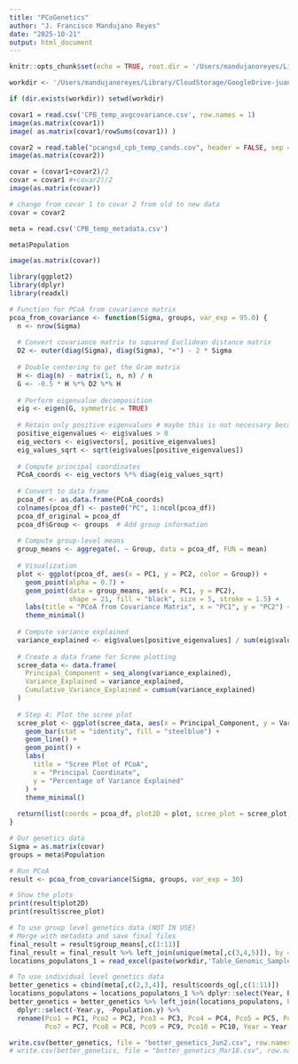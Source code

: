 ```yaml
---
title: "PCoGenetics"
author: "J. Francisco Mandujano Reyes"
date: "2025-10-21"
output: html_document
---
```


```r
knitr::opts_chunk$set(echo = TRUE, root.dir = '/Users/mandujanoreyes/Library/CloudStorage/GoogleDrive-juanipnc6@gmail.com/My Drive/PhD/JunZhu_WNS/Pest_resistance/SpatiotemporalPatternsInsecticideResistance/input_data')
```

```r
workdir <- '/Users/mandujanoreyes/Library/CloudStorage/GoogleDrive-juanipnc6@gmail.com/My Drive/PhD/JunZhu_WNS/Pest_resistance/SpatiotemporalPatternsInsecticideResistance/input_data/'

if (dir.exists(workdir)) setwd(workdir)

covar1 = read.csv('CPB_temp_avgcovariance.csv', row.names = 1)
image(as.matrix(covar1))
image( as.matrix(covar1/rowSums(covar1)) )

covar2 = read.table("pcangsd_cpb_temp_cands.cov", header = FALSE, sep = "", dec = ".")
image(as.matrix(covar2))

covar = (covar1+covar2)/2
covar = covar1 #+covar2)/2
image(as.matrix(covar))

# change from covar 1 to covar 2 from old to new data
covar = covar2

meta = read.csv('CPB_temp_metadata.csv')

meta$Population

image(as.matrix(covar))
```


```r
library(ggplot2)
library(dplyr)
library(readxl)

# Function for PCoA from covariance matrix
pcoa_from_covariance <- function(Sigma, groups, var_exp = 95.0) {
  n <- nrow(Sigma)
  
  # Convert covariance matrix to squared Euclidean distance matrix
  D2 <- outer(diag(Sigma), diag(Sigma), "+") - 2 * Sigma
  
  # Double centering to get the Gram matrix
  H <- diag(n) - matrix(1, n, n) / n
  G <- -0.5 * H %*% D2 %*% H
  
  # Perform eigenvalue decomposition
  eig <- eigen(G, symmetric = TRUE)
  
  # Retain only positive eigenvalues # maybe this is not necessary because they all are positive
  positive_eigenvalues <- eig$values > 0
  eig_vectors <- eig$vectors[, positive_eigenvalues]
  eig_values_sqrt <- sqrt(eig$values[positive_eigenvalues])
  
  # Compute principal coordinates
  PCoA_coords <- eig_vectors %*% diag(eig_values_sqrt)
  
  # Convert to data frame
  pcoa_df <- as.data.frame(PCoA_coords)
  colnames(pcoa_df) <- paste0("PC", 1:ncol(pcoa_df))
  pcoa_df_original = pcoa_df
  pcoa_df$Group <- groups  # Add group information
  
  # Compute group-level means
  group_means <- aggregate(. ~ Group, data = pcoa_df, FUN = mean)
  
  # Visualization
  plot <- ggplot(pcoa_df, aes(x = PC1, y = PC2, color = Group)) +
    geom_point(alpha = 0.7) +
    geom_point(data = group_means, aes(x = PC1, y = PC2), 
               shape = 21, fill = "black", size = 5, stroke = 1.5) +
    labs(title = "PCoA from Covariance Matrix", x = "PC1", y = "PC2") +
    theme_minimal()
  
  # Compute variance explained
  variance_explained <- eig$values[positive_eigenvalues] / sum(eig$values[positive_eigenvalues]) * 100
  
  # Create a data frame for Scree plotting
  scree_data <- data.frame(
    Principal_Component = seq_along(variance_explained),
    Variance_Explained = variance_explained,
    Cumulative_Variance_Explained = cumsum(variance_explained)
  ) 
  
  # Step 4: Plot the scree plot
  scree_plot <- ggplot(scree_data, aes(x = Principal_Component, y = Variance_Explained)) +
    geom_bar(stat = "identity", fill = "steelblue") +
    geom_line() +
    geom_point() +
    labs(
      title = "Scree Plot of PCoA",
      x = "Principal Coordinate",
      y = "Percentage of Variance Explained"
    ) +
    theme_minimal()
  
  return(list(coords = pcoa_df, plot2D = plot, scree_plot = scree_plot, group_means = group_means, coords_og = pcoa_df_original))
}
```


```r
# Our genetics data
Sigma = as.matrix(covar)
groups = meta$Population

# Run PCoA
result <- pcoa_from_covariance(Sigma, groups, var_exp = 30)

# Show the plots
print(result$plot2D)
print(result$scree_plot)

# To use group level genetics data (NOT IN USE)
# Merge with metadata and save final files
final_result = result$group_means[,c(1:11)]
final_result = final_result %>% left_join(unique(meta[,c(3,4,5)]), by = join_by(Group == Population))
locations_populatons_1 = read_excel(paste(workdir,'Table_Genomic_Samplesv2.xlsx',sep = ''), sheet = "Table_S#_WGS_Samples")

# To use individual level genetics data
better_genetics = cbind(meta[,c(2,3,4)], result$coords_og[,c(1:11)])
locations_populatons = locations_populatons_1 %>% dplyr::select(Year, Population, SampleID, Latitude, Longitude) # %>% unique()
better_genetics = better_genetics %>% left_join(locations_populatons, by=c("SampleID" = "SampleID")) %>% 
  dplyr::select(-Year.y, -Population.y) %>%
  rename(Pco1 = PC1, Pco2 = PC2, Pco3 = PC3, Pco4 = PC4, Pco5 = PC5, Pco6 = PC6,
         Pco7 = PC7, Pco8 = PC8, Pco9 = PC9, Pco10 = PC10, Year = Year.x, Population = Population.x) 
```


```r
write.csv(better_genetics, file = "better_genetics_Jun2.csv", row.names=FALSE)
# write.csv(better_genetics, file = "better_genetics_Mar18.csv", row.names=FALSE)

```

